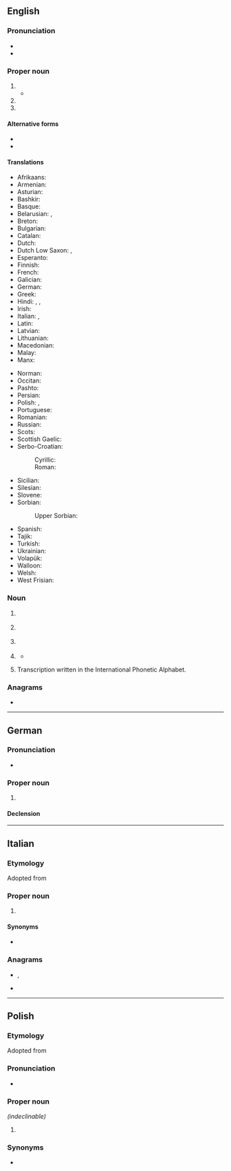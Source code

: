 {{also|ipa|'ipa}}
{{selfref|See [[Wiktionary:International Phonetic Alphabet]] for Wiktionary's Appendix for IPA symbols}}
==English==

===Pronunciation===
* {{IPA|en|/ˌaɪ.piːˈeɪ/|[ˌaɪ.pʰiːˈeɪ]}}
* {{rhymes|en|eɪ}}

===Proper noun===
{{en-proper noun}}

# {{initialism of|en|International Phonetic Alphabet}}
#* {{quote-journal|1=en|year=2012|author=James Lambert|title=Beyond ''Hobson-Jobson'': A new lexicography for Indian English|journal=World Englishes|page=297|url=https://benjamins.com/catalog/eww.33.3.03lam
|text=However, beyond lexis, the ''Macmillan'' range includes other adaptations, such as '''IPA''' encoding which reflects Indian English pronunciation, and etymologies that distinguish between "tatsama" and "tadbhava" terms, based on McGregor (1992).}}
# {{initialism of|en|International Phonetic Association}}
# {{initialism of|en|International Police Association}}

====Alternative forms====
* {{alter|en|IPAlph.||International Phonetic Alphabet}}
* {{alter|en|IPAss.||International Phonetic Association}}

====Translations====
{{trans-top|International Phonetic Alphabet}}
* Afrikaans: {{t+|af|IFA}}
* Armenian: {{t|hy|ՄՀԱ|sc=Armn}}
* Asturian: {{t+|ast|AFI}}
* Bashkir: {{t|ba|ХАФӘ|sc=Cyrl}}
* Basque: {{t+|eu|IPA}}
* Belarusian: {{qualifier|narkomawka}} {{t|be|МФА|sc=Cyrl}}, {{qualifier|tarashkevica}} {{t|be|МФА|sc=Cyrl}}
* Breton: {{t|br|LFE}}
* Bulgarian: {{t|bg|МФА|sc=Cyrl}}
* Catalan: {{t+|ca|AFI}}
* Dutch: {{t|nl|IFA}}
* Dutch Low Saxon: {{t|nds-nl|IKS}}, {{t|nds-nl|IFA}}
* Esperanto: {{t+|eo|IFA}}
* Finnish: {{t+|fi|IPA}}
* French: {{t+|fr|API}}
* Galician: {{t+|gl|AFI}}
* German: {{t+|de|IPA}}
* Greek: {{t+|el|ΔΦΑ}}
* Hindi: {{t|hi|अधव|sc=Deva}}, {{t+|hi|अ॰ध॰व॰|sc=Deva}}, {{t|hi|अनुष्का सेन|sc=Deva}}
* Irish: {{t|ga|AIF}}
* Italian: {{t+|it|AFI}}, {{t+|it|IPA}}
* Latin: {{t+|la|API}}
* Latvian: {{t|lv|SFA}}
* Lithuanian: {{t+|lt|TFA}}
* Macedonian: {{t|mk|МФА|sc=Cyrl}}
* Malay: {{t|ms|AFA}}
* Manx: {{t|gv|ASE}}
{{trans-mid}}
* Norman: {{t|nrf|API}}
* Occitan: {{t|oc|AFI}}
* Pashto: {{t|ps|ايي پي اې|tr=ayi-pî-aê|sc=ps-Arab}}
* Persian: {{t|fa|آی‌پی‌آ|tr=ây-pi-â|sc=fa-Arab}}
* Polish: {{t+|pl|IPA|f}}, {{t|pl|MAF|m}}
* Portuguese: {{t+|pt|AFI}}
* Romanian: {{t|ro|AFI}}
* Russian: {{t+|ru|МФА}}
* Scots: {{t|sco|IPA}}
* Scottish Gaelic: {{t|gd|AEF}}
* Serbo-Croatian:
*: Cyrillic: {{t|sh|МФА|sc=Cyrl}}
*: Roman: {{t|sh|MFA}}
* Sicilian: {{t+|scn|AFN}}
* Silesian: {{t|szl|MAF}}
* Slovene: {{t|sl|MFA}}
* Sorbian:
*: Upper Sorbian: {{t+|hsb|Mfa|m}}
* Spanish: {{t+|es|AFI}}
* Tajik: {{t|tg|АФБ|sc=Cyrl}}
* Turkish: {{t+|tr|UFA}}
* Ukrainian: {{t+|uk|МФА|sc=Cyrl}}
* Volapük: {{t+|vo|LFB}}
* Walloon: {{t|wa|AFE}}
* Welsh: {{t|cy|GSR}}
* West Frisian: {{t|fy|YFA}}
{{trans-bottom}}

===Noun===
{{en-noun|~}}

# {{lb|en|organic compound|uncountable}} {{initialism of|en|isopropyl alcohol}}
# {{lb|en|organic compound|uncountable}} {{initialism of|en|isophthalic acid}}
# {{lb|en|organic compound|uncountable}} {{initialism of|en|isopropyl acetate}}
# {{lb|en|beer|countable}} {{initialism of|en|India pale ale}}
#* {{quote-book|en|title=Beer for Pete's Sake: The Wicked Adventures of a Brewing Maverick‎|page=128|author=Pete Slosberg|year=1998|passage=Not bad for an amber or pale ale, but India pale ale, I don't think so. So why does Bass put '''IPA''' on the label?}}
# {{lb|en|countable}} Transcription written in the International Phonetic Alphabet. {{rfex|en}}

===Anagrams===
* {{anagrams|en|a=aip|AIP|API|Api|IAP|PIA|pia}}

----

==German==

===Pronunciation===
* {{audio|de|De-IPA.ogg|Audio}}

===Proper noun===
{{de-proper noun|n|IPA|gen2=IPAs}}

# {{initialism of|de|[[Internationales Phonetisches Alphabet]]}}

====Declension====
{{de-decl-noun-n|s|n=sg}}

----

==Italian==

===Etymology===
Adopted from {{der|it|en|IPA}}

===Proper noun===
{{it-proper noun}}

# {{initialism of|en|[[International Phonetic Alphabet]]}}

====Synonyms====
* {{l|it|AFI}}

===Anagrams===
* {{l|it|api}}, {{l|it|Api}}
* {{l|it|pia}}

----

==Polish==

===Etymology===
Adopted from {{der|pl|en|IPA}}

===Pronunciation===
* {{pl-IPA|/,aj ,pi 'ej/|/,i ,pe 'a/}}

===Proper noun===
{{pl-proper noun|f}} ''(indeclinable)''

# {{initialism of|en|[[International Phonetic Alphabet]]}}

===Synonyms===
* {{l|pl|MAF}}